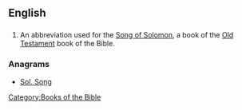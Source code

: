 ==English==

==={{abbreviation}}===
{{infl|en|abbreviation}}
# {{biblical}} An abbreviation used for the [[Song of Solomon]], a book of the [[Old Testament]] book of the Bible. 

===Anagrams===
* [[Sol. Song#English|Sol. Song]]

[[Category:Books of the Bible]]